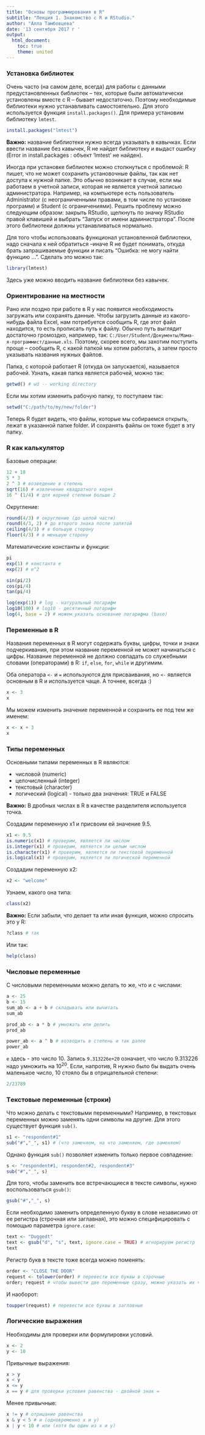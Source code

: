 ```yaml
---
title: "Основы программирования в R"
subtitle: "Лекция 1. Знакомство с R и RStudio."
author: "Алла Тамбовцева"
date: '13 сентября 2017 г '
output:
  html_document:
    toc: true
    theme: united
---
```

### Установка библиотек

Очень часто (на самом деле, всегда) для работы с данными предустановленных библиотек -- тех, которые были автоматически установлены вместе с R -- бывает недостаточно. Поэтому необходимые библиотеки нужно устанавливать самостоятельно. Для этого используется функция `install.packages()`. Для примера установим библиотеку `lmtest`.

```r
install.packages("lmtest")
```

**Важно:** название библиотеки нужно всегда указывать в кавычках. Если ввести название без кавычек, R не найдет библиотеку и выдаст ошибку (Error in install.packages : объект 'lmtest' не найден).

Иногда при установке библиотек можно столкнуться с проблемой: R пишет, что не может сохранить установочные файлы, так как нет доступа к нужной папке. Это обычно возникает в случае, если мы работаем в учетной записи, которая не является учетной записью администратора. Например, на компьютере есть пользователь Administrator (с неограниченными правами, в том числе по установке программ) и Student (с ограничениями). Решить проблему можно следующим образом: закрыть RStudio, щелкнуть по значку RStudio правой клавишей и выбрать "Запуск от имени администратора". После этого библиотеки должны устанавливаться нормально.

Для того чтобы использовать функционал установленной библиотеки, надо сначала к ней обратиться --иначе R не будет понимать, откуда брать запрашиваемые функции и писать "Ошибка: не могу найти функцию ...". Сделать это можно так: 

```r
library(lmtest)
```
Здесь уже можно вводить название библиотеки без кавычек.


### Ориентирование на местности

Рано или поздно при работе в R у нас появится необходимость загружать или сохранять данные. Чтобы загрузить данные из какого-нибудь файла Excel, нам потребуется сообщить R, где этот файл находится, то есть прописать путь к файлу. Обычно путь выглядит достаточно громоздко, например, так: `C:/User/Student/Документы/Мама-я-программист/данные.xls`. Поэтому, скорее всего, мы захотим поступить проще -- сообщить R, с какой папкой мы хотим работать, а затем просто указывать названия нужных файлов.

Папка, с которой работает R (откуда он запускается), называется рабочей. Узнать, какая папка является рабочей, можно так: 

```r
getwd() # wd -- working directory
```

Если мы хотим изменить рабочую папку, то поступаем так:

```r
setwd("C:/path/to/my/new/folder")
```

Теперь R будет видеть, что файлы, которые мы собираемся открыть, лежат в указанной папке folder. И сохранять файлы он тоже будет в эту папку.

### R как калькулятор

Базовые операции:

```r
12 + 18 
5 * 3
2 ^ 3 # возведение в степень
sqrt(16) # извлечение квадратного корня
16 ^ (1/4) # для корней степени больше 2
```

Округление:
```r
round(4/3) # округление (до целой части)
round(4/3, 2) # до второго знака после запятой
ceiling(4/3) # в большую сторону
floor(4/3) # в меньшую сторону
```

Математические константы и функции:
```r
pi 
exp(1) # константа e
exp(2) # e^2

sin(pi/2)
cos(pi/4)
tan(pi/4) 

log(exp(1)) # log - натуральный логарифм
log10(100) # log10 - десятичный логарифм
log(4, base = 2) # можем указать основание логарифма (base)
```

### Переменные в R

Названия переменных в R могут содержать буквы, цифры, точки и знаки подчеркивания, при этом название переменной не может начинаться с цифры. Название переменной не должно совпадать со служебными словами (операторами) в R: `if`, `else`, `for`, `while` и другимим.

Оба оператора `<-` и `=` используются для присваивания, но `<-` является основным в R и используется чаще. А точнее, всегда :)

```r
x <- 3
x
```
Мы можем изменить значение переменной и сохранить ее под тем же именем:

```r
x <- x + 3
x
```
### Типы переменных

Основными типами переменных в R являются:

* числовой (numeric)
* целочисленный (integer)
* текстовый (character)
* логический (logical) - только два значения: TRUE и FALSE

**Важно:** В дробных числах в R в качестве разделителя используется точка.

Создадим переменную x1 и присвоим ей значение 9.5.
```r
x1 <- 9.5
is.numeric(x1) # проверим, является ли числом
is.integer(x1) # проверим, является ли целым числом
is.character(x1) # проверим, является ли текстовой переменной
is.logical(x1) # проверим, является ли логической переменной 
```

Создадим переменную x2:

```r
x2 <- "welcome"
```

Узнаем, какого она типа:

```r
class(x2)
```

**Важно:** Если забыли, что делает та или иная функция, можно спросить это у R:

```r
?class # так
```

Или так:

```r
help(class)
```

### Числовые переменные

С числовыми переменными можно делать то же, что и с числами:

```r
a <- 25
b <- 15
sum_ab <- a + b # складывать или вычитать
sum_ab

prod_ab <- a * b # умножать или делить
prod_ab

power_ab <- a ^ b # возводить в степень и так далее
power_ab
```

`e` здесь - это число 10. Запись `9.313226e+20` означает, что число $9.313226$ надо умножить на $10^{20}$. Если, напротив, R нужно было бы выдать очень маленькое число, 10 стояло бы в отрицательной степени:

```r
2/23789
```

### Tекстовые переменные (строки)

Что можно делать с текстовыми переменными? Например, в текстовых переменных можно заменять одни символы на другие. Для этого существует функция `sub()`.

```r
s1 <- "respondent#1"
sub("#","_", s1) # (что заменяем, на что заменяем, где заменяем)
```

Однако функция `sub()` позволяет изменить только первое совпадение:

```r
s <- "respondent#1, respondent#2, respondent#3"
sub("#","_", s)
```

Для того, чтобы заменить все встречающиеся в тексте символы, нужно воспользоваться `gsub()`:

```r
gsub("#","_", s)
```

Если необходимо заменить определенную букву в слове независимо от ее регистра (строчная или заглавная), это можно специфицировать с помощью параметра `ignore.case`:

```r
text <- "Duggedt"
text <- gsub("d", "s", text, ignore.case = TRUE) # игнорируем регистр
text
```

Регистр букв в тексте тоже всегда можно поменять:

```r
order <- "CLOSE THE DOOR"
request <- tolower(order) # перевести все буквы в строчные
order; request # чтобы вывести две переменные сразу, можно указать их через ;
```

И наоборот:

```r
toupper(request) # перевести все буквы в заглавные
```

### Логические выражения

Необходимы для проверки или формулировки условий.

```r
x <- 2
y <- 10
```

Привычные выражения:

```r
x > y
x < y
x <= y
x == y # для проверки условия равенства - двойной знак =
```
Менее привычные:

```r
x != y # отрицание равенства
x & y < 5 # и (одновременно x и y)
x | y < 10 # или (хотя бы один из x и y)
```


